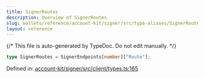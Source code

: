 ```yaml
---
title: SignerRoutes
description: Overview of SignerRoutes
slug: wallets/reference/account-kit/signer/src/type-aliases/SignerRoutes
layout: reference
---
```


{/* This file is auto-generated by TypeDoc. Do not edit manually. */}

```ts
type SignerRoutes = SignerEndpoints[number]["Route"];
```

Defined in: [account-kit/signer/src/client/types.ts:165](https://github.com/alchemyplatform/aa-sdk/blob/9f926c402d1661309abbf8eae8431e52e8c5e53f/account-kit/signer/src/client/types.ts#L165)
